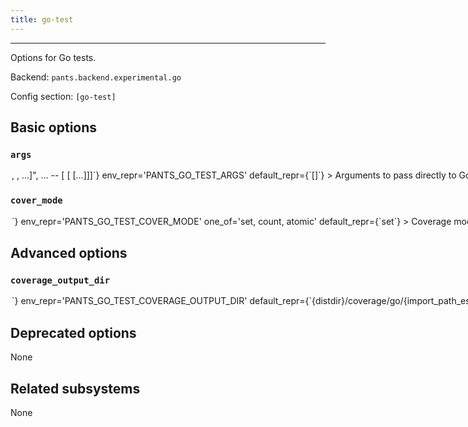 ```yaml
---
title: go-test
---
```



---

Options for Go tests.

Backend: <span className="color--primary">`pants.backend.experimental.go`</span>

Config section: <span className="color--primary">`[go-test]`</span>

<span className={styles.options}>

## Basic options

### `args`

<Option
  cli_repr={`--go-test-args="[<shell_str>, <shell_str>, ...]", ... -- [<shell_str> [<shell_str> [...]]]`}
  env_repr='PANTS_GO_TEST_ARGS'
  default_repr={`[]`}
>

Arguments to pass directly to Go test binary, e.g. `--go-test-args='-run TestFoo -v'`.

Known Go test options will be transformed into the form expected by the test binary, e.g. `-v` becomes `-test.v`. Run `go help testflag` from the Go SDK to learn more about the options supported by Go test binaries.

</Option>

### `cover_mode`

<Option
  cli_repr={`--go-test-cover-mode=<GoCoverMode>`}
  env_repr='PANTS_GO_TEST_COVER_MODE'
  one_of='set, count, atomic'
  default_repr={`set`}
>

Coverage mode to use when running Go tests with coverage analysis enabled via --test-use-coverage. Valid values are `set`, `count`, and `atomic`:

* `set`: bool: does this statement run?

* `count`: int: how many times does this statement run?

* `atomic`: int: count, but correct in multithreaded tests; significantly more expensive.

</Option>

## Advanced options

### `coverage_output_dir`

<Option
  cli_repr={`--go-test-coverage-output-dir=<str>`}
  env_repr='PANTS_GO_TEST_COVERAGE_OUTPUT_DIR'
  default_repr={`{distdir}/coverage/go/{import_path_escaped}`}
>

Path to write the Go coverage reports to. Must be relative to the build root. `{distdir}` is replaced with the Pants `distdir`, and `{import_path_escaped}` is replaced with the applicable package&#x27;s import path but with slashes converted to underscores.

</Option>

## Deprecated options

None

## Related subsystems

None

</span>
